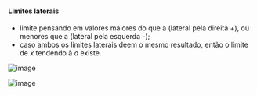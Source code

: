 






#### Limites laterais

-   limite pensando em valores maiores do que a (lateral pela direita
    +), ou menores que a (lateral pela esquerda -);
-   caso ambos os limites laterais deem o mesmo resultado, então o
    limite de *x* tendendo à *a* existe.

![image](image_271.png)

![image](image_272.png)


